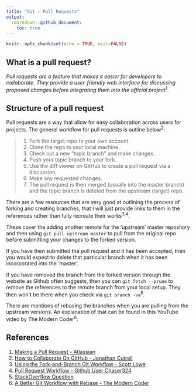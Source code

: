 ```yaml
---
title: "Git - Pull Requests"
output: 
  rmarkdown::github_document:
    toc: true
---
```


```r
knitr::opts_chunk$set(echo = TRUE, eval=FALSE)
```

## What is a pull request?
_Pull requests are a feature that makes it easier for developers to collaborate. They provide a user-friendly web interface for discussing proposed changes before integrating them into the official project^1^_.

## Structure of a pull request 

Pull requests are a way that allow for easy collaboration across users for projects. The general workflow for pull requests is outline below^2^:

> 1. Fork the target repo to your own account.
> 2. Clone the repo to your local machine.
> 3. Check out a new "topic branch" and make changes.
> 4. Push your topic branch to your fork.
> 5. Use the diff viewer on GitHub to create a pull request via a discussion.
> 6. Make any requested changes.
> 7. The pull request is then merged (usually into the master branch) and the topic branch is deleted from the upstream (target) repo.

There are a few resources that are very good at outlining the process of forking and creating branches, that I will just provide links to them in the references rather than fully recreate their works^3,4^. 

These cover the adding another remote for the 'upstream' master repository and then using `git pull upstream master` to pull from the original repo before submitting your changes to the forked version. 

If you have then submitted the pull request and it has been accepted, then you would expect to delete that particular branch when it has been incorporated into the 'master'. 

If you have removed the branch from the forked version through the website as Github often suggests, then you can `git fetch --prune` to remove the references to the remote branch from your local setup. They then won't be there when you check via `git branch -va`^5^. 

There are mentions of rebasing the branches when you are pulling from the upstream versions. An explanation of that can be found in this YouTube video by The Modern Coder^6^. 

## References 
1. [Making a Pull Request - Atlassian](https://www.atlassian.com/git/tutorials/making-a-pull-request)
2. [How to Collaborate On GitHub - Jonathan Cutrell](https://code.tutsplus.com/tutorials/how-to-collaborate-on-github--net-34267)
3. [Using the Fork-and-Branch Git Workflow - Scott Lowe](https://blog.scottlowe.org/2015/01/27/using-fork-branch-git-workflow/)
4. [Pull Request Workflow - Github User Chaser324](https://gist.github.com/Chaser324/ce0505fbed06b947d962)
5. [StackOverflow Question](https://stackoverflow.com/questions/35941566/git-says-remote-ref-does-not-exist-when-i-delete-remote-branch)
6. [A Better Git Workflow with Rebase - The Modern Coder](https://www.youtube.com/watch?v=f1wnYdLEpgI&list=WL&index=28&t=0s)